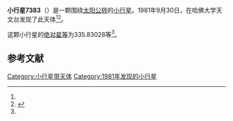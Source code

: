 {{Infobox planet
| bgcolour = #FFFFC0
| name = 7383 Lassovszky
| symbol = 
| image = 
| caption = 
| discovery = yes
| discovery_ref = 
| discoverer = {{link-en|橡树岭天文台|Oak Ridge Observatory}}
| discovery_site = [[哈佛大学天文台|哈佛大学天文台]] 
| discovered = 1981年9月30日
| designations = yes
| mp_name = 
| named_after = 
| alt_names = 1981 SE/ 1985 SQ6 / 1989 VX5
| mp_category = [[主带小行星|主带小行星]]
| orbit_ref = <ref name="a">[http://ssd.jpl.nasa.gov/sbdb.cgi?sstr=7383 7383 Lassovszky] {{Wayback|url=http://ssd.jpl.nasa.gov/sbdb.cgi?sstr=7383 |date=20201124024129 }}，小行星數據庫瀏覽器（JPL Small-Body Database Browser）－[[美国国家航空航天局|美国国家航空航天局]]喷气推进实验室</ref>
| epoch = 2456400.5 (2013年4月18日更新)
| aphelion = {{convert|2.6304073|AU|km|3|abbr=on|lk=out}}
| perihelion = {{convert|2.2847213|AU|km|3|abbr=on}}
| semimajor = {{convert|2.4575643|AU|km|3|abbr=on}}
| eccentricity = 0.070331
| period = 1407.199805 [[日|日]]<br />3.85[[儒略年|儒略年]]
| avg_speed = 
| inclination = 1.61113
| asc_node = 162.11711
| mean_anomaly = 
| arg_peri = 335.83028
| satellites = 
| physical_characteristics = yes
| dimensions = 
| mass = 
| density = 
| surface_grav = 
| escape_velocity = 
| sidereal_day = 
| axial_tilt = 
| pole_ecliptic_lat = 
| pole_ecliptic_lon = 
| albedo = 
| temperatures= 
| temp_name1 = 
| mean_temp_1 = 
| max_temp_1 = 
| temp_name2 = 
| max_temp_2 = 
| spectral_type = 
| abs_magnitude = 335.83028
}}

'''小行星7383'''（{{lang-en|7383 Lassovszky}}）是一颗围绕[[太阳|太阳]][[公转|公转]]的[[小行星|小行星]]。1981年9月30日，{{link-en|橡树岭天文台|Oak Ridge Observatory}}在哈佛大学天文台发现了此天体<ref name="a" /><ref>{{cite news|title=小行星列表|url=http://cfa-www.harvard.edu/iau/lists/NumberedMPs.txt|accessdate=2013-07-08|newspaper=哈佛大学|archive-date=2008-05-17|archive-url=https://web.archive.org/web/20080517010638/http://cfa-www.harvard.edu/iau/lists/NumberedMPs.txt|dead-url=no}}</ref>。

这颗小行星的[[绝对星等|绝对星等]]为335.83028等<ref name="a" />。

==参考文献==
{{reflist}}
{{Minor Planet Number|[[小行星7382|小行星7382]]|[[小行星7384|小行星7384]]}}

{{小天体}}

[[Category:小行星带天体|Category:小行星带天体]]
[[Category:1981年发现的小行星|Category:1981年发现的小行星]]

{{asteroid-stub}}